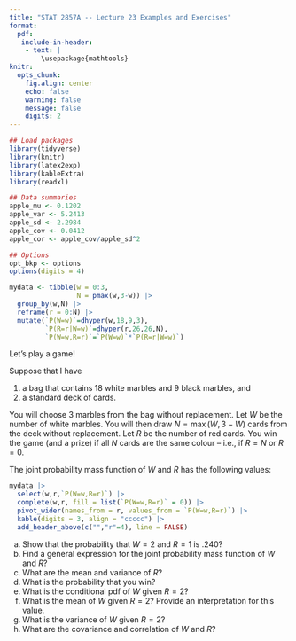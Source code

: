 ```yaml
---
title: "STAT 2857A -- Lecture 23 Examples and Exercises"
format: 
  pdf: 
   include-in-header: 
    - text: |
        \usepackage{mathtools}
knitr: 
  opts_chunk:
    fig.align: center
    echo: false
    warning: false
    message: false
    digits: 2
---
```

```r
## Load packages
library(tidyverse)
library(knitr)
library(latex2exp)
library(kableExtra)
library(readxl)

## Data summaries
apple_mu <- 0.1202
apple_var <- 5.2413
apple_sd <- 2.2984
apple_cov <- 0.0412
apple_cor <- apple_cov/apple_sd^2

## Options
opt_bkp <- options
options(digits = 4)
```

```r
mydata <- tibble(w = 0:3,
                 N = pmax(w,3-w)) |> 
  group_by(w,N) |>  
  reframe(r = 0:N) |> 
  mutate(`P(W=w)`=dhyper(w,18,9,3),
         `P(R=r|W=w)`=dhyper(r,26,26,N),
         `P(W=w,R=r)`=`P(W=w)`*`P(R=r|W=w)`) 
```

Let's play a game! 

Suppose that I have 

1) a bag that contains 18 white marbles and 9 black marbles, and 
2) a standard deck of cards. 

You will choose 3 marbles from the bag without replacement. Let $W$ be the number of white marbles. You will then draw $N=\max(W,3-W)$ cards from the deck without replacement. Let $R$ be the number of red cards. You win the game (and a prize) if all $N$ cards are the same colour -- i.e., if $R=N$ or $R=0$. 

The joint probability mass function of $W$ and $R$ has the following values:
```r
mydata |> 
  select(w,r,`P(W=w,R=r)`) |> 
  complete(w,r, fill = list(`P(W=w,R=r)` = 0)) |> 
  pivot_wider(names_from = r, values_from = `P(W=w,R=r)`) |>
  kable(digits = 3, align = "ccccc") |> 
  add_header_above(c("","r"=4), line = FALSE)
```

a) Show that the probability that $W=2$ and $R=1$ is .240?
b) Find a general expression for the joint probability mass function of $W$ and $R$?
c) What are the mean and variance of $R$?
d) What is the probability that you win?
e) What is the conditional pdf of $W$ given $R=2$?
f) What is the mean of $W$ given $R=2$? Provide an interpretation for this value.
g) What is the variance of $W$ given $R=2$?
h) What are the covariance and correlation of $W$ and $R$?